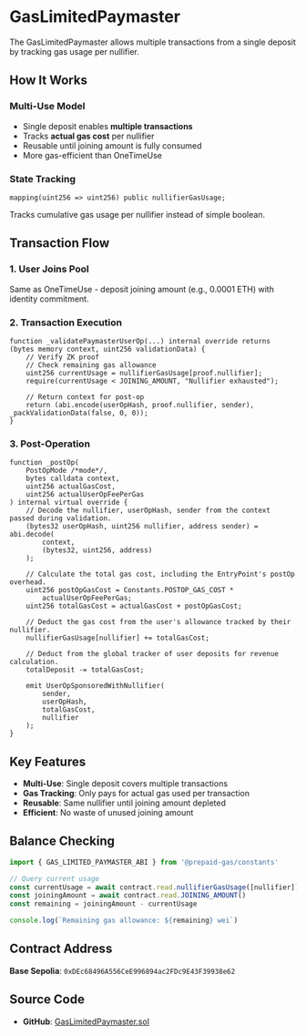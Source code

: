 # GasLimitedPaymaster

The GasLimitedPaymaster allows multiple transactions from a single deposit by tracking gas usage per nullifier.

## How It Works

### Multi-Use Model
- Single deposit enables **multiple transactions**
- Tracks **actual gas cost** per nullifier
- Reusable until joining amount is fully consumed
- More gas-efficient than OneTimeUse

### State Tracking
```solidity
mapping(uint256 => uint256) public nullifierGasUsage;
```

Tracks cumulative gas usage per nullifier instead of simple boolean.

## Transaction Flow

### 1. User Joins Pool
Same as OneTimeUse - deposit joining amount (e.g., 0.0001 ETH) with identity commitment.

### 2. Transaction Execution
```solidity
function _validatePaymasterUserOp(...) internal override returns (bytes memory context, uint256 validationData) {
    // Verify ZK proof
    // Check remaining gas allowance
    uint256 currentUsage = nullifierGasUsage[proof.nullifier];
    require(currentUsage < JOINING_AMOUNT, "Nullifier exhausted");
    
    // Return context for post-op
    return (abi.encode(userOpHash, proof.nullifier, sender), _packValidationData(false, 0, 0));
}
```

### 3. Post-Operation
```solidity
function _postOp(
    PostOpMode /*mode*/,
    bytes calldata context,
    uint256 actualGasCost,
    uint256 actualUserOpFeePerGas
) internal virtual override {
    // Decode the nullifier, userOpHash, sender from the context passed during validation.
    (bytes32 userOpHash, uint256 nullifier, address sender) = abi.decode(
        context,
        (bytes32, uint256, address)
    );

    // Calculate the total gas cost, including the EntryPoint's postOp overhead.
    uint256 postOpGasCost = Constants.POSTOP_GAS_COST *
        actualUserOpFeePerGas;
    uint256 totalGasCost = actualGasCost + postOpGasCost;

    // Deduct the gas cost from the user's allowance tracked by their nullifier.
    nullifierGasUsage[nullifier] += totalGasCost;

    // Deduct from the global tracker of user deposits for revenue calculation.
    totalDeposit -= totalGasCost;

    emit UserOpSponsoredWithNullifier(
        sender,
        userOpHash,
        totalGasCost,
        nullifier
    );
}
```

## Key Features

- **Multi-Use**: Single deposit covers multiple transactions
- **Gas Tracking**: Only pays for actual gas used per transaction
- **Reusable**: Same nullifier until joining amount depleted
- **Efficient**: No waste of unused joining amount

## Balance Checking

```typescript
import { GAS_LIMITED_PAYMASTER_ABI } from '@prepaid-gas/constants'

// Query current usage
const currentUsage = await contract.read.nullifierGasUsage([nullifier])
const joiningAmount = await contract.read.JOINING_AMOUNT()
const remaining = joiningAmount - currentUsage

console.log(`Remaining gas allowance: ${remaining} wei`)
```

## Contract Address

**Base Sepolia**: `0xDEc68496A556CeE996894ac2FDc9E43F39938e62`

## Source Code

- **GitHub**: [GasLimitedPaymaster.sol](https://github.com/KannuSingh/prepaid-gas-paymaster-contracts/blob/main/contracts/implementation/GasLimitedPaymaster.sol)